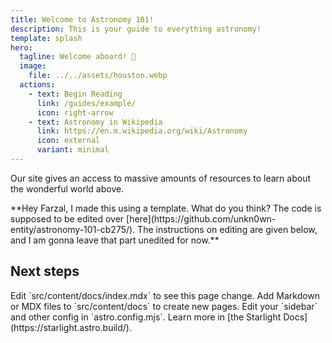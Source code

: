 ```yaml
---
title: Welcome to Astronomy 101!
description: This is your guide to everything astronomy!
template: splash
hero:
  tagline: Welcome aboard! 🚀
  image:
    file: ../../assets/houston.webp
  actions:
    - text: Begin Reading
      link: /guides/example/
      icon: right-arrow
    - text: Astronomy in Wikipedia
      link: https://en.m.wikipedia.org/wiki/Astronomy
      icon: external
      variant: minimal
---
```




<Card title="Explore the Universe">Our site gives an access to massive amounts of resources to learn about the wonderful world above.</Card>

<Card title="Hello, Farzal!">
**Hey Farzal, I made this using a template. What do you think? The code is supposed to be edited over [here](https://github.com/unkn0wn-entity/astronomy-101-cb275/). The instructions on editing are given below, and I am gonna leave that part unedited for now.**</Card>

## Next steps

<CardGrid stagger>
	<Card title="Update content" icon="pencil">
		Edit `src/content/docs/index.mdx` to see this page change.
	</Card>
	<Card title="Add new content" icon="add-document">
		Add Markdown or MDX files to `src/content/docs` to create new pages.
	</Card>
	<Card title="Configure your site" icon="setting">
		Edit your `sidebar` and other config in `astro.config.mjs`.
	</Card>
	<Card title="Read the docs" icon="open-book">
		Learn more in [the Starlight Docs](https://starlight.astro.build/).
	</Card>
</CardGrid>
